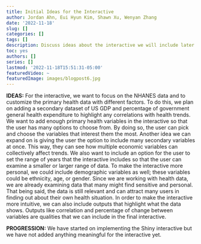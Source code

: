 ```yaml
---
title: Initial Ideas for the Interactive
author: Jordan Ahn, Eui Hyun Kim, Shawn Xu, Wenyan Zhang
date: '2022-11-18'
slug: []
categories: []
tags: []
description: Discuss ideas about the interactive we will include later.
toc: yes
authors: []
series: []
lastmod: '2022-11-18T15:51:31-05:00'
featuredVideo: ~
featuredImage: images/blogpost6.jpg
---
```


**IDEAS:**
For the interactive, we want to focus on the NHANES data and to customize the primary health data with different factors. To do this, we plan on adding a secondary dataset of US GDP and percentage of government general health expenditure to highlight any correlations with health trends. We want to add enough primary health variables in the interactive so that the user has many options to choose from. By doing so, the user can pick and choose the variables that interest them the most. Another idea we can expand on is giving the user the option to include many secondary variables at once. This way, they can see how multiple economic variables can collectively affect trends. We also want to include an option for the user to set the range of years that the interactive includes so that the user can examine a smaller or larger range of data. 
To make the interactive more personal, we could include demographic variables as well; these variables could be ethnicity, age, or gender. Since we are working with health data, we are already examining data that many might find sensitive and personal. That being said, the data is still relevant and can attract many users in finding out about their own health situation.
	In order to make the interactive more intuitive, we can also include outputs that highlight what the data shows. Outputs like correlation and percentage of change between variables are qualities that we can include in the final interactive. 

**PROGRESSION:**
We have started on implementing the Shiny interactive but we have not added anything meaningful for the interactive yet.
